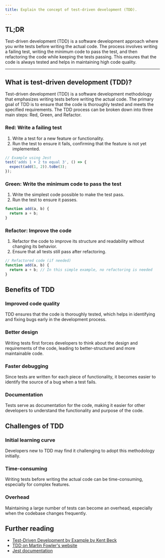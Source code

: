 ```yaml
---
title: Explain the concept of test-driven development (TDD).
---
```


## TL;DR

Test-driven development (TDD) is a software development approach where you write tests before writing the actual code. The process involves writing a failing test, writing the minimum code to pass the test, and then refactoring the code while keeping the tests passing. This ensures that the code is always tested and helps in maintaining high code quality.

---

## What is test-driven development (TDD)?

Test-driven development (TDD) is a software development methodology that emphasizes writing tests before writing the actual code. The primary goal of TDD is to ensure that the code is thoroughly tested and meets the specified requirements. The TDD process can be broken down into three main steps: Red, Green, and Refactor.

### Red: Write a failing test

1. Write a test for a new feature or functionality.
2. Run the test to ensure it fails, confirming that the feature is not yet implemented.

```javascript
// Example using Jest
test('adds 1 + 2 to equal 3', () => {
  expect(add(1, 2)).toBe(3);
});
```

### Green: Write the minimum code to pass the test

1. Write the simplest code possible to make the test pass.
2. Run the test to ensure it passes.

```javascript
function add(a, b) {
  return a + b;
}
```

### Refactor: Improve the code

1. Refactor the code to improve its structure and readability without changing its behavior.
2. Ensure that all tests still pass after refactoring.

```javascript
// Refactored code (if needed)
function add(a, b) {
  return a + b; // In this simple example, no refactoring is needed
}
```

## Benefits of TDD

### Improved code quality

TDD ensures that the code is thoroughly tested, which helps in identifying and fixing bugs early in the development process.

### Better design

Writing tests first forces developers to think about the design and requirements of the code, leading to better-structured and more maintainable code.

### Faster debugging

Since tests are written for each piece of functionality, it becomes easier to identify the source of a bug when a test fails.

### Documentation

Tests serve as documentation for the code, making it easier for other developers to understand the functionality and purpose of the code.

## Challenges of TDD

### Initial learning curve

Developers new to TDD may find it challenging to adopt this methodology initially.

### Time-consuming

Writing tests before writing the actual code can be time-consuming, especially for complex features.

### Overhead

Maintaining a large number of tests can become an overhead, especially when the codebase changes frequently.

## Further reading

- [Test-Driven Development by Example by Kent Beck](https://www.amazon.com/Test-Driven-Development-Kent-Beck/dp/0321146530)
- [TDD on Martin Fowler's website](https://martinfowler.com/bliki/TestDrivenDevelopment.html)
- [Jest documentation](https://jestjs.io/docs/getting-started)

